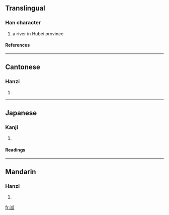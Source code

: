 ==Translingual==
===Han character===
{{Han char|rn=85|rad=水|as=05|sn=8|four=3213<sub>0</sub>|canj=水竹女人 (EHVO)}}
# a river in Hubei province
====References====
{{Han ref|kx=0616.080|dkj=17287|hdz=31589.010|uh=6CD2|ud=27858|bh=CD40|bd=52544}}

----
==Cantonese==
===Hanzi===
{{yue-hanzi|jyut=|y=gu1}}
# {{defn|Cantonese}}

----
==Japanese==
===Kanji===
{{ja-kanji|grade=|rs=水05}}
# {{defn|Japanese}} 
====Readings====
{{ja-readings|on=[[こ]] (ko), [[く]] (ku)|kun=}}

----
==Mandarin==
===Hanzi===
{{cmn-hanzi|pin=[[gū]] ([[gu1]]), [[hàn]] ([[han4]])|wg=ku<sup>1</sup>, han<sup>4</sup>}}
# {{defn|Mandarin}}

[[fr:泒]]